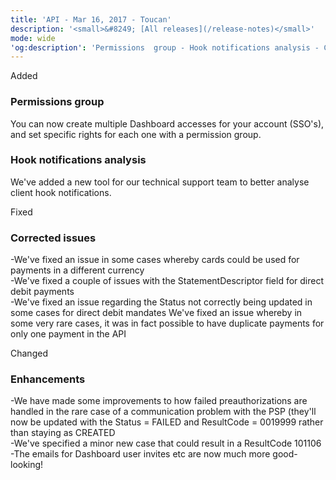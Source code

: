 ```yaml
---  
title: 'API - Mar 16, 2017 - Toucan'  
description: '<small>&#8249; [All releases](/release-notes)</small>'  
mode: wide  
'og:description': 'Permissions  group - Hook notifications analysis - Corrected issues - Enhancements'  
---  
```

  
  <div class="pill pill-green rn-pill">Added</div> 
  
### Permissions  group  

You can now create multiple Dashboard accesses for your account (SSO's), and set specific rights for each one with a permission group. 
  
### Hook notifications analysis  

We've added a new tool for our technical support team to better analyse client hook notifications.  
  <div class="pill pill-orange rn-pill">Fixed</div> 
  
### Corrected issues  
-We've fixed an issue in some cases whereby cards could be used for payments in a different currency  
-We've fixed a couple of issues with the StatementDescriptor field for direct debit payments  
-We've fixed an issue regarding the Status not correctly being updated in some cases for direct debit mandates
We've fixed an issue whereby in some very rare cases, it was in fact possible to have duplicate payments for only one payment in the API  
  <div class="pill pill-blue rn-pill">Changed</div> 
  
### Enhancements  
-We have made some improvements to how failed preauthorizations are handled in the rare case of a communication problem with the PSP (they'll now be updated with the Status = FAILED and ResultCode = 0019999 rather than staying as CREATED  
-We've specified a minor new case that could result in a ResultCode 101106  
-The emails for Dashboard user invites etc are now much more good-looking!
